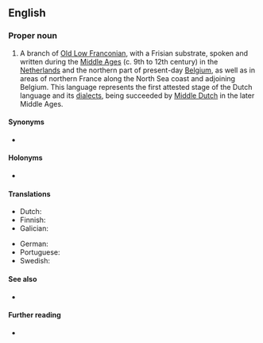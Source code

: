 ==English==
{{wikipedia}}

===Proper noun===
{{en-proper noun|head=[[old|Old]] [[Dutch]]}}

# A branch of [[Old Low Franconian]], with a Frisian substrate, spoken and written during the [[Middle Ages]] (c. 9th to 12th century) in the [[Netherlands]] and the northern part of present-day [[Belgium]], as well as in areas of northern France along the North Sea coast and adjoining Belgium. This language represents the first attested stage of the Dutch language and its [[dialect]]s, being succeeded by [[Middle Dutch]] in the later Middle Ages.

====Synonyms====
* {{l|en|Old West Low Franconian}}

====Holonyms====
* {{l|en|Old Low Franconian}}

====Translations====
{{trans-top|language}}
* Dutch: {{t+|nl|Oudnederlands}}
* Finnish: {{t+|fi|muinaishollanti}}
* Galician: {{t+|gl|neerlandés antigo|m}}
{{trans-mid}}
* German: {{t|de|Altniederländisch|n}}
* Portuguese: {{t|pt|holandês antigo|m}}
* Swedish: {{t+|sv|fornnederländska|c}}
{{trans-bottom}}

====See also====
* {{langcat|odt}}

====Further reading====
* {{ISO 639|3code=odt}}